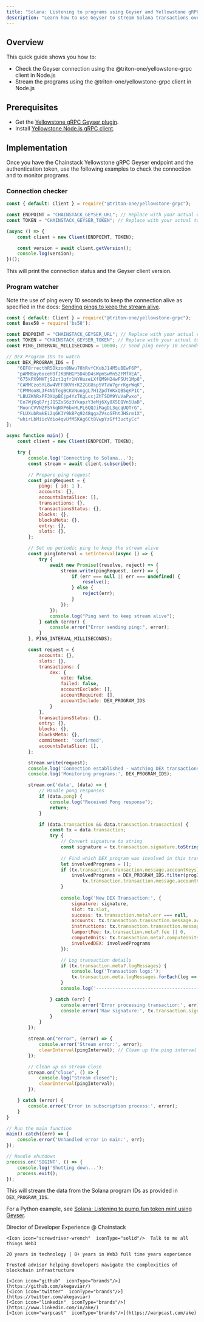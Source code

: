 ```yaml
---
title: "Solana: Listening to programs using Geyser and Yellowstone gRPC in Node.js"
description: "Learn how to use Geyser to stream Solana transactions over gRPC using the @triton-one/yellowstone-grpc client in Node.js."
---
```


## Overview

This quick guide shows you how to:
* Check the Geyser connection using the @triton-one/yellowstone-grpc client in Node.js
* Stream the programs using the @triton-one/yellowstone-grpc client in Node.js

## Prerequisites

* Get the [Yellowstone gRPC Geyser plugin](/docs/yellowstone-grpc-geyser-plugin).
* Install [Yellowstone Node.js gRPC client](https://www.npmjs.com/package/@triton-one/yellowstone-grpc).

## Implementation

Once you have the Chainstack Yellowstone gRPC Geyser endpoint and the authentication token, use the following examples to check the connection and to monitor programs.

### Connection checker

```js
const { default: Client } = require("@triton-one/yellowstone-grpc");

const ENDPOINT = "CHAINSTACK_GEYSER_URL"; // Replace with your actual endpoint
const TOKEN = "CHAINSTACK_GEYSER_TOKEN"; // Replace with your actual token

(async () => {
    const client = new Client(ENDPOINT, TOKEN);

    const version = await client.getVersion();
    console.log(version);
})();
```
This will print the connection status and the Geyser client version.

### Program watcher

Note the use of ping every 10 seconds to keep the connection alive as specified in the docs: [Sending pings to keep the stream alive](https://docs.triton.one/project-yellowstone/dragons-mouth-grpc-subscriptions#sending-pings-to-keep-the-stream-alive).

```js
const { default: Client } = require("@triton-one/yellowstone-grpc");
const Base58 = require('bs58');

const ENDPOINT = "CHAINSTACK_GEYSER_URL"; // Replace with your actual endpoint
const TOKEN = "CHAINSTACK_GEYSER_TOKEN"; // Replace with your actual token
const PING_INTERVAL_MILLISECONDS = 10000; // Send ping every 10 seconds

// DEX Program IDs to watch
const DEX_PROGRAM_IDS = [
    "6EF8rrecthR5Dkzon8Nwu78hRvfCKubJ14M5uBEwF6P",
    "pAMMBay6oceH9fJKBRHGP5D4bD4sWpmSwMn52FMfXEA",
    "675kPX9MHTjS2zt1qfr1NYHuzeLXfQM9H24wFSUt1Mp8",
    "CAMMCzo5YL8w4VFF8KVHrK22GGUsp5VTaW7grrKgrWqK",
    "CPMMoo8L3F4NbTegBCKVNunggL7H1ZpdTHKxQB5qKP1C",
    "LBUZKhRxPF3XUpBCjp4YzTKgLccjZhTSDM9YuVaPwxo",
    "Eo7WjKq67rjJQSZxS6z3YkapzY3eMj6Xy8X5EQVn5UaB",
    "MoonCVVNZFSYkqNXP6bxHLPL6QQJiMagDL3qcqUQTrG",
    "FLUXubRmkEi2q6K3Y9kBPg9248ggaZVsoSFhtJHSrm1X",
    "whirLbMiicVdio4qvUfM5KAg6Ct8VwpYzGff3uctyCc"
];

async function main() {
    const client = new Client(ENDPOINT, TOKEN);

    try {
        console.log('Connecting to Solana...');
        const stream = await client.subscribe();

        // Prepare ping request
        const pingRequest = {
            ping: { id: 1 },
            accounts: {},
            accountsDataSlice: [],
            transactions: {},
            transactionsStatus: {},
            blocks: {},
            blocksMeta: {},
            entry: {},
            slots: {},
        };

        // Set up periodic ping to keep the stream alive
        const pingInterval = setInterval(async () => {
            try {
                await new Promise((resolve, reject) => {
                    stream.write(pingRequest, (err) => {
                        if (err === null || err === undefined) {
                            resolve();
                        } else {
                            reject(err);
                        }
                    });
                });
                console.log("Ping sent to keep stream alive");
            } catch (error) {
                console.error("Error sending ping:", error);
            }
        }, PING_INTERVAL_MILLISECONDS);

        const request = {
            accounts: {},
            slots: {},
            transactions: {
                dex: {
                    vote: false,
                    failed: false,
                    accountExclude: [],
                    accountRequired: [],
                    accountInclude: DEX_PROGRAM_IDS
                }
            },
            transactionsStatus: {},
            entry: {},
            blocks: {},
            blocksMeta: {},
            commitment: 'confirmed',
            accountsDataSlice: [],
        };

        stream.write(request);
        console.log('Connection established - watching DEX transactions\n');
        console.log('Monitoring programs:', DEX_PROGRAM_IDS);

        stream.on('data', (data) => {
            // Handle pong responses
            if (data.pong) {
                console.log("Received Pong response");
                return;
            }

            if (data.transaction && data.transaction.transaction) {
                const tx = data.transaction;
                try {
                    // Convert signature to string
                    const signature = tx.transaction.signature.toString('hex');
                    
                    // Find which DEX program was involved in this transaction
                    let involvedPrograms = [];
                    if (tx.transaction.transaction.message.accountKeys) {
                        involvedPrograms = DEX_PROGRAM_IDS.filter(progId => 
                            tx.transaction.transaction.message.accountKeys.includes(progId));
                    }
                    
                    console.log('New DEX Transaction:', {
                        signature: signature,
                        slot: tx.slot,
                        success: tx.transaction.meta?.err === null,
                        accounts: tx.transaction.transaction.message.accountKeys.length,
                        instructions: tx.transaction.transaction.message.instructions.length,
                        lamportFee: tx.transaction.meta?.fee || 0,
                        computeUnits: tx.transaction.meta?.computeUnitsConsumed || 0,
                        involvedDEX: involvedPrograms
                    });

                    // Log transaction details
                    if (tx.transaction.meta?.logMessages) {
                        console.log('Transaction logs:');
                        tx.transaction.meta.logMessages.forEach(log => console.log(log));
                    }
                    console.log('----------------------------------------');

                } catch (err) {
                    console.error('Error processing transaction:', err);
                    console.error('Raw signature:', tx.transaction.signature);
                }
            }
        });

        stream.on("error", (error) => {
            console.error('Stream error:', error);
            clearInterval(pingInterval); // Clean up the ping interval on error
        });

        // Clean up on stream close
        stream.on("close", () => {
            console.log("Stream closed");
            clearInterval(pingInterval);
        });

    } catch (error) {
        console.error('Error in subscription process:', error);
    }
}

// Run the main function
main().catch((err) => {
    console.error('Unhandled error in main:', err);
});

// Handle shutdown
process.on('SIGINT', () => {
    console.log('Shutting down...');
    process.exit();
}); 
```
This will stream the data from the Solana program IDs as provided in `DEX_PROGRAM_IDS`.

For a Python example, see [Solana: Listening to pump.fun token mint using Geyser](/docs/solana-listening-to-pumpfun-token-mint-using-geyser).

<CardGroup>
  <Card title="Ake" img="/images/docs/profile_images/1719912994363326464/8_Bi4fdM_400x400.jpg">
    <Icon icon="code"  iconType="solid"/>Director of Developer Experience @ Chainstack

    <Icon icon="screwdriver-wrench"  iconType="solid"/>  Talk to me all things Web3

    20 years in technology | 8+ years in Web3 full time years experience

    Trusted advisor helping developers navigate the complexities of blockchain infrastructure

    [<Icon icon="github"  iconType="brands"/>](https://github.com/akegaviar/)
    [<Icon icon="twitter"  iconType="brands"/>](https://twitter.com/akegaviar)
    [<Icon icon="linkedin"  iconType="brands"/>](https://www.linkedin.com/in/ake/)
    [<Icon icon="warpcast"  iconType="brands"/>](https://warpcast.com/ake)
  </Card>
</CardGroup>
